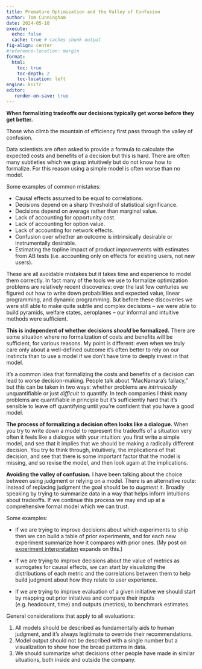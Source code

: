 ```yaml
---
title: Premature Optimization and the Valley of Confusion
author: Tom Cunningham
date: 2024-05-10
execute:
  echo: false
  cache: true # caches chunk output
fig-align: center
#reference-location: margin
format:
  html:
    toc: true
    toc-depth: 2
    toc-location: left
engine: knitr
editor:
   render-on-save: true
---
```


**When formalizing tradeoffs our decisions typically get worse before they get better.**

Those who climb the mountain of efficiency first pass through the valley of confusion.

Data scientists are often asked to provide a formula to calculate the expected costs and benefits of a decision but this is hard. There are often many subtleties which we grasp intuitively but do not know how to formalize. For this reason using a simple model is often worse than no model. 

Some examples of common mistakes:

- Causal effects assumed to be equal to correlations.
- Decisions depend on a sharp threshold of statistical significance.
- Decisions depend on average rather than marginal value.
- Lack of accounting for opportunity cost.
- Lack of accounting for option value.
- Lack of accounting for network effects.
- Confusion over whether an outcome is intrinsically desirable or instrumentally desirable.
- Estimating the topline impact of product improvements with estimates from AB tests (i.e. accounting only on effects for existing users, not new users).

These are all avoidable mistakes but it takes time and experience to model them correctly. In fact many of the tools we use to formalize optimization problems are relatively recent discoveries: over the last few centuries we figured out how to write down probabilities and expected value, linear programming, and dynamic programming. But before these discoveries we were still able to make quite subtle and complex decisions -- we were able to build pyramids, welfare states, aeroplanes -- our informal and intuitive methods were sufficient.

**This is independent of whether decisions *should* be formalized.** There are some situation where no formalization of costs and benefits will be sufficient, for various reasons. My point is different: even when we truly care only about a well-defined outcome it's often better to rely on our instincts than to use a model if we don't have time to deeply invest in that model.

   It's a common idea that formalizing the costs and benefits of a decision can lead to worse decision-making. People talk about "MacNamara's fallacy," but this can be taken in two ways: whether problems are *intrinsically* unquantifiable or just *difficult* to quantify. In tech companies I think many problems are quantifiable in principle but it's sufficiently hard that it's sensible to leave off quantifying until you're confident that you have a good model.

**The process of formalizing a decision often looks like a dialogue.** When you try to write down a model to represent the tradeoffs of a situation very often it feels like a dialogue with your intuition: you first write a simple model, and see that it implies that we should be making a radically different decision. You try to think through, intuitively, the implications of that decision, and see that there is some important factor that the model is missing, and so revise the model, and then look again at the implications.

**Avoiding the valley of confusion.** I have been talking about the choice between using judgment or relying on a model. There is an alternative route: instead of replacing judgment the goal should be to *augment* it. Broadly speaking by trying to summarize data in a way that helps inform intuitions about tradeoffs. If we continue this process we may end up at a comprehensive formal model which we can trust.

Some examples:

- If we are trying to improve decisions about which experiments to ship then we can build a table of prior experiments, and for each new experiment summarize how it compares with prior ones. (My post on [experiment interpretation](https://tecunningham.github.io/posts/2023-04-18-experiment-interpretation-extrapolation.html) expands on this.)

- If we are trying to improve decisions about the value of metrics as surrogates for causal effects, we can start by visualizing the distributions of each metric and the correlations between them to help build judgment about how they relate to user experience.

- If we are trying to improve evaluation of a given initiative we should start by mapping out prior initatives and compare their inputs (e.g. headcount, time) and outputs (metrics), to benchmark estimates.

General considerations that apply to all evaluations:

1. All models should be described as fundamentally aids to human judgment, and it's always legitimate to override their recommendations.
2. Model output should not be described with a single number but a visualization to show how the broad patterns in data.
3. We should summarize what decisions other people have made in similar situations, both inside and outside the company.


<!-- **Other places where this is true.** We also try to formalizing tradeoffs in health decisions (QALYs), economic policy evaluation. -->

<!-- See gdoc here: <https://docs.google.com/document/d/1T8jBxpXD_jg0HQ9my5tL90V9pEiEkmUX5w69G72iBNc/edit#heading=h.hbzs4novwznk> a--b -->

<!-- ^[Only loosely related to Knuth's "premature optimization is the root of all evil."] -->